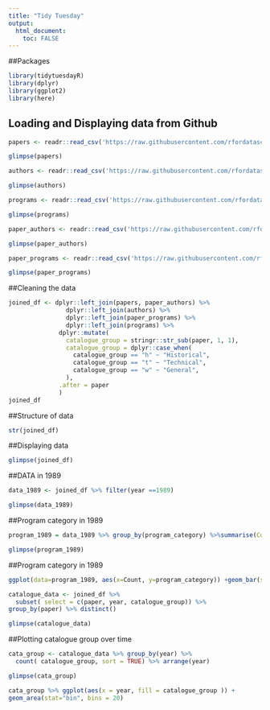 ```yaml
---
title: "Tidy Tuesday"
output: 
  html_document:
    toc: FALSE
---
```

##Packages


```r
library(tidytuesdayR)
library(dplyr)
library(ggplot2)
library(here)
```

## Loading and Displaying data from Github


```r
papers <- readr::read_csv('https://raw.githubusercontent.com/rfordatascience/tidytuesday/master/data/2021/2021-09-28/papers.csv')
```

```r
glimpse(papers)
```

```r
authors <- readr::read_csv('https://raw.githubusercontent.com/rfordatascience/tidytuesday/master/data/2021/2021-09-28/authors.csv')
```

```r
glimpse(authors)
```

```r
programs <- readr::read_csv('https://raw.githubusercontent.com/rfordatascience/tidytuesday/master/data/2021/2021-09-28/programs.csv')
```

```r
glimpse(programs)
```

```r
paper_authors <- readr::read_csv('https://raw.githubusercontent.com/rfordatascience/tidytuesday/master/data/2021/2021-09-28/paper_authors.csv')
```


```r
glimpse(paper_authors)
``` 

```r
paper_programs <- readr::read_csv('https://raw.githubusercontent.com/rfordatascience/tidytuesday/master/data/2021/2021-09-28/paper_programs.csv')
```


```r
glimpse(paper_programs)
``` 


##Cleaning the data

```r
joined_df <- dplyr::left_join(papers, paper_authors) %>%
                dplyr::left_join(authors) %>%
                dplyr::left_join(paper_programs) %>%
                dplyr::left_join(programs) %>%
              dplyr::mutate(
                catalogue_group = stringr::str_sub(paper, 1, 1),
                catalogue_group = dplyr::case_when(
                  catalogue_group == "h" ~ "Historical",
                  catalogue_group == "t" ~ "Technical",
                  catalogue_group == "w" ~ "General",
                ),
              .after = paper
              )
joined_df
```

##Structure of data

```r
str(joined_df)
```

##Displaying data

```r
glimpse(joined_df)
```

##DATA in 1989

```r
data_1989 <- joined_df %>% filter(year ==1989)
```

```r
glimpse(data_1989)
```


##Program category in 1989

```r
program_1989 = data_1989 %>% group_by(program_category) %>%summarise(Count = n()) %>% arrange(desc(Count))
```

```r
glimpse(program_1989)
```


##Program category in 1989

```r
ggplot(data=program_1989, aes(x=Count, y=program_category)) +geom_bar(stat="identity") + coord_flip()
```

```r
catalogue_data <- joined_df %>% 
  subset( select = c(paper, year, catalogue_group)) %>%
group_by(paper) %>% distinct()
```

```r
glimpse(catalogue_data)
```

##Plotting catalogue group over time

```r
cata_group <- catalogue_data %>% group_by(year) %>% 
  count( catalogue_group, sort = TRUE) %>% arrange(year)
```

```r
glimpse(cata_group)
```

```r
cata_group %>% ggplot(aes(x = year, fill = catalogue_group )) +
geom_area(stat="bin", bins = 20)
```

